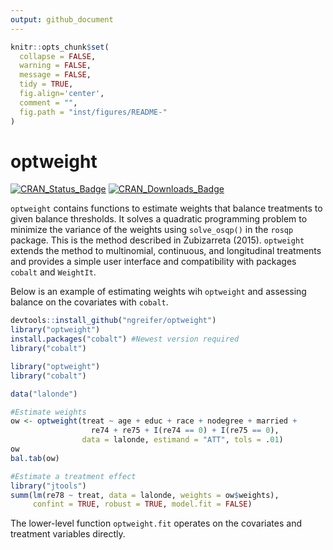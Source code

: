 ```yaml
---
output: github_document
---
```


<!-- README.md is generated from README.Rmd. Please edit that file -->

```r
knitr::opts_chunk$set(
  collapse = FALSE,
  warning = FALSE,
  message = FALSE,
  tidy = TRUE,
  fig.align='center',
  comment = "",
  fig.path = "inst/figures/README-"
)
```
# optweight

[![CRAN_Status_Badge](http://r-pkg.org/badges/version-last-release/optweight?color=0047ab
)](https://cran.r-project.org/package=optweight)
[![CRAN_Downloads_Badge](http://cranlogs.r-pkg.org/badges/optweight?color=0047ab
)](https://cran.r-project.org/package=optweight)

`optweight` contains functions to estimate weights that balance treatments to given balance thresholds. It solves a quadratic programming problem to minimize the variance of the weights using `solve_osqp()` in the `rosqp` package. This is the method described in Zubizarreta (2015). `optweight` extends the method to multinomial, continuous, and longitudinal treatments and provides a simple user interface and compatibility with packages `cobalt` and `WeightIt`.

Below is an example of estimating weights wih `optweight` and assessing balance on the covariates with `cobalt`.

```r
devtools::install_github("ngreifer/optweight")
library("optweight")
install.packages("cobalt") #Newest version required
library("cobalt")
```
```r
library("optweight")
library("cobalt")
```
```r
data("lalonde")

#Estimate weights
ow <- optweight(treat ~ age + educ + race + nodegree + married +
                  re74 + re75 + I(re74 == 0) + I(re75 == 0),
                data = lalonde, estimand = "ATT", tols = .01)
ow
bal.tab(ow)

#Estimate a treatment effect
library("jtools")
summ(lm(re78 ~ treat, data = lalonde, weights = ow$weights),
     confint = TRUE, robust = TRUE, model.fit = FALSE)
```

The lower-level function `optweight.fit` operates on the covariates and treatment variables directly.
